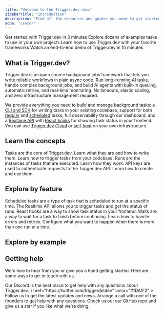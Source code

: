 ```yaml
---
title: "Welcome to the Trigger.dev docs"
sidebarTitle: "Introduction"
description: "Find all the resources and guides you need to get started"
mode: "center"
---
```


<CardGroup cols={2}>
  <Card title="Quick start" img="/images/intro-quickstart.jpg" href="/quick-start">
    Get started with Trigger.dev in 3 minutes
  </Card>
  <Card title="Examples" img="/images/intro-examples.jpg" href="/guides/introduction#example-tasks">
    Explore dozens of examples tasks to use in your own projects
  </Card>
  <Card title="Frameworks" img="/images/intro-frameworks.jpg" href="/guides/introduction#frameworks">
    Learn how to use Trigger.dev with your favorite frameworks
  </Card>
  <Card title="Video walkthrough" img="/images/intro-video.jpg" href="/video-walkthrough">
    Watch an end-to-end demo of Trigger.dev in 10 minutes
  </Card>
</CardGroup>

## What is Trigger.dev?

Trigger.dev is an open source background jobs framework that lets you write reliable workflows in plain async code. Run long-running AI tasks, handle complex background jobs, and build AI agents with built-in queuing, automatic retries, and real-time monitoring. No timeouts, elastic scaling, and zero infrastructure management required.

We provide everything you need to build and manage background tasks: a [CLI and SDK](/config/config-file) for writing tasks in your existing codebase, support for both [regular](/tasks-regular) and [scheduled](/tasks/scheduled) tasks, full observability through our dashboard, and a [Realtime API](/realtime) with [React hooks](/frontend/react-hooks#realtime-hooks) for showing task status in your frontend. You can use [Trigger.dev Cloud](https://cloud.trigger.dev) or [self-host](/open-source-self-hosting) on your own infrastructure.

## Learn the concepts

<CardGroup cols={2}>
  <Card title="Writing tasks" icon="wand-magic-sparkles" href="/tasks/overview" color="#3B82F6">
    Tasks are the core of Trigger.dev. Learn what they are and how to write them.
  </Card>
  <Card title="Triggering tasks" icon="bullseye-pointer" href="/triggering" color="#fbbf24">
    Learn how to trigger tasks from your codebase.
  </Card>
  <Card title="Runs" icon="person-running" href="/runs" color="#EA189E">
    Runs are the instances of tasks that are executed. Learn how they work.
  </Card>
  <Card title="API keys" icon="key" href="/apikeys" color="#EAEA08">
    API keys are used to authenticate requests to the Trigger.dev API. Learn how to create and use them.
  </Card>
</CardGroup>

## Explore by feature

<CardGroup>
  <Card title="Scheduled tasks (cron)" icon="clock" href="/tasks/scheduled" color="#EAEA08">
    Scheduled tasks are a type of task that is scheduled to run at a specific time.
  </Card>
  <Card title="Realtime API" icon="loader" href="/realtime" color="#22C55E">
    The Realtime API allows you to trigger tasks and get the status of runs.
  </Card>
  <Card title="React hooks" icon="react" href="/frontend/react-hooks" color="#3B82F6">
    React hooks are a way to show task status in your frontend.
  </Card>
  <Card title="Waits" icon="calendar-clock" href="/wait" color="#F59E0B">
    Waits are a way to wait for a task to finish before continuing.
  </Card>
  <Card title="Errors and retries" icon="message-exclamation" href="/errors-retrying" color="#F43F5E">
    Learn how to handle errors and retries.
  </Card>
  <Card title="Concurrency & Queues" icon="line-height" href="/queue-concurrency" color="#D946EF">
    Configure what you want to happen when there is more than one run at a time.
  </Card>
</CardGroup>

## Explore by example

<CardGroup cols={3}>
  <Card title="FFmpeg" img="/images/intro-ffmpeg.jpg" href="/guides/examples/ffmpeg-video-processing"/>
  <Card title="Fal.ai" img="/images/intro-fal.jpg" href="/guides/examples/fal-ai-image-to-cartoon"/>
  <Card title="Puppeteer" img="/images/intro-puppeteer.jpg" href="/guides/examples/puppeteer"/>
  <Card title="LibreOffice" img="/images/intro-libreoffice.jpg" href="/guides/examples/libreoffice-pdf-conversion"/>
  <Card title="OpenAI" img="/images/intro-openai.jpg" href="/guides/examples/open-ai-with-retrying"/>
  <Card title="Browserbase" img="/images/intro-browserbase.jpg" href="/guides/examples/scrape-hacker-news"/>
  <Card title="Sentry" img="/images/intro-sentry.jpg" href="/guides/examples/sentry-error-tracking"/>
  <Card title="Resend" img="/images/intro-resend.jpg" href="/guides/examples/resend-email-sequence"/>
  <Card title="Vercel AI SDK" img="/images/intro-vercel.jpg" href="/guides/examples/vercel-ai-sdk"/>
  <Card title="Sharp" img="/images/intro-sharp.jpg" href="/guides/examples/sharp-image-processing"/>
  <Card title="Deepgram" img="/images/intro-deepgram.jpg" href="/guides/examples/deepgram-transcribe-audio"/>
  <Card title="Supabase" img="/images/intro-supabase.jpg" href="/guides/examples/supabase-database-operations"/>
  <Card title="DALL•E" img="/images/intro-openai.jpg" href="/guides/examples/dall-e3-generate-image"/>
  <Card title="Firecrawl" img="/images/intro-firecrawl.jpg" href="/guides/examples/firecrawl-url-crawl"/>
</CardGroup>


## Getting help

We'd love to hear from you or give you a hand getting started. Here are some ways to get in touch with us.

<CardGroup>
  <Card
    title="Join our Discord server"
    icon="discord"
    href="https://discord.gg/kA47vcd8P6"
    color="#5865F2"
  >
    Our Discord is the best place to get help with any questions about Trigger.dev.
  </Card>
  <Card
    title="Follow us on X (Twitter)"
    icon={
      <svg xmlns="http://www.w3.org/2000/svg" height="20" viewBox="0 0 512 512">
        <path d="M389.2 48h70.6L305.6 224.2 487 464H345L233.7 318.6 106.5 464H35.8L200.7 275.5 26.8 48H172.4L272.9 180.9 389.2 48zM364.4 421.8h39.1L151.1 88h-42L364.4 421.8z" />
      </svg>
    }
    href="https://twitter.com/triggerdotdev"
    color="#1DA1F2"
  >
    Follow us to get the latest updates and news.
  </Card>
  <Card
    title="Schedule a call"
    icon="phone"
    iconType="solid"
    color="#22C55E"
    href="https://cal.com/team/triggerdotdev/founders-call"
  >
    Arrange a call with one of the founders to get help with any questions.
  </Card>
  <Card
    title="Give us a star on GitHub"
    icon="star"
    iconType="solid"
    href="https://github.com/triggerdotdev/trigger.dev"
    color="#fbbf24"
  >
    Check us out our GitHub repo and give us a star if you like what we're doing.
  </Card>
</CardGroup>
